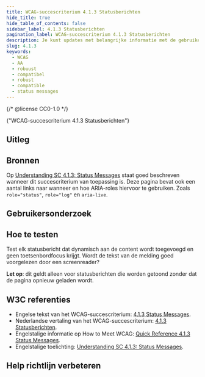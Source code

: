 ```yaml
---
title: WCAG-succescriterium 4.1.3 Statusberichten
hide_title: true
hide_table_of_contents: false
sidebar_label: 4.1.3 Statusberichten
pagination_label: WCAG-succescriterium 4.1.3 Statusberichten
description: Je kunt updates met belangrijke informatie met de gebruiker delen via een statusbericht. Zorg er dan voor dat gebruikers die de melding niet zien, deze informatie toch meekrijgen.
slug: 4.1.3
keywords:
  - WCAG
  - AA
  - robuust
  - compatibel
  - robust
  - compatible
  - status messages
---
```


{/* @license CC0-1.0 */}


<WcagHeadingGroup level={1} conformanceLevel="Niveau AA">
  {"WCAG-succescriterium 4.1.3 Statusberichten"}
</WcagHeadingGroup>

## Uitleg

<Summary />

## Bronnen

Op [<span lang="en">Understanding SC 4.1.3: Status Messages</span>](https://www.w3.org/WAI/WCAG22/Understanding/status-messages.html) staat goed beschreven wanneer dit succescriterium van toepassing is. Deze pagina bevat ook een aantal links naar wanneer en hoe ARIA-roles hiervoor te gebruiken. Zoals `role="status"`, `role="log"` en `aria-live`.

## Gebruikersonderzoek

<CTAGebruikersonderzoek />

## Hoe te testen

Test elk statusbericht dat dynamisch aan de content wordt toegevoegd en geen toetsenbordfocus krijgt.
Wordt de tekst van de melding goed voorgelezen door een screenreader?

**Let op**: dit geldt alleen voor statusberichten die worden getoond zonder dat de pagina opnieuw geladen wordt.

## W3C referenties

- Engelse tekst van het WCAG-succescriterium: [<span lang="en">4.1.3 Status Messages</span>](https://www.w3.org/TR/WCAG22/#status-messages).
- Nederlandse vertaling van het WCAG-succescriterium: [4.1.3 Statusberichten](https://www.w3.org/Translations/WCAG22-nl/#statusberichten).
- Engelstalige informatie op <span lang="en">How to Meet WCAG</span>: [<span lang="en">Quick Reference 4.1.3 Status Messages</span>](https://www.w3.org/WAI/WCAG22/quickref/#status-messages).
- Engelstalige toelichting: [<span lang="en">Understanding SC 4.1.3: Status Messages</span>](https://www.w3.org/WAI/WCAG22/Understanding/status-messages.html).

<SpotlightSection>
  <Markdown omitH1 headinglevel={3}>
    <Disclaimer />
  </Markdown>
</SpotlightSection>

## Help richtlijn verbeteren

<Markdown omitH1 headinglevel={3}>
  <WCAGFooterInfo />
</Markdown>
